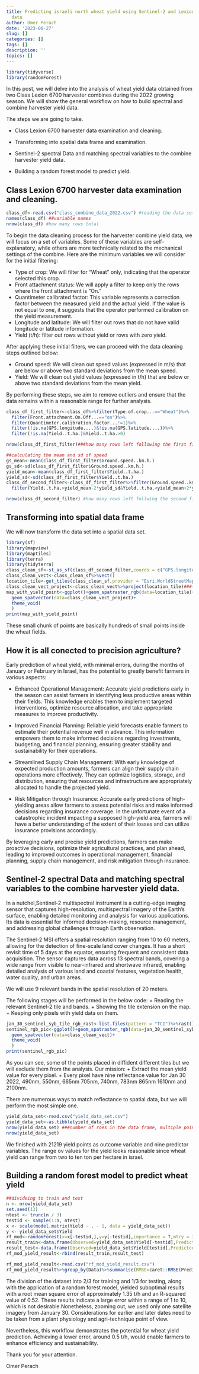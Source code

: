 ```yaml
---
title: Predicting israeli north wheat yield using Sentinel-2 and Lexion 6700 harvester
  data
author: Omer Perach
date: '2023-06-27'
slug: []
categories: []
tags: []
description: ''
topics: []
---
```




```r
library(tidyverse)
library(randomForest)
```

In this post, we will delve into the analysis of wheat yield data obtained from two Class Lexion 6700 harvester combines during the 2022 growing season. We will show the general workflow on how to build spectral and combine harvester yield data. 

The steps we are going to take.

+ Class Lexion 6700 harvester data examination and cleaning.

+ Transforming into spatial data frame and examination.

+ Sentinel-2 spectral Data and matching spectral variables to the combine harvester yield data.

+ Building a random forest model to predict yield.

## Class Lexion 6700 harvester data examination and cleaning.

```r
class_df<-read.csv("class_combine_data_2022.csv") #reading the data set
names(class_df) ##variable names
nrow(class_df) #how many rows total
```

To begin the data cleaning process for the harvester combine yield data, we will focus on a set of variables. Some of these variables are self-explanatory, while others are more technically related to the mechanical settings of the combine. Here are the minimum variables we will consider for the initial filtering:

+ Type of crop: We will filter for "Wheat" only, indicating that the operator selected this crop.
+ Front attachment status: We will apply a filter to keep only the rows where the front attachment is "On."
+ Quantimeter calibrated factor: This variable represents a correction factor between the measured yield and the actual yield. If the  value is not equal to one, it suggests that the operator performed calibration on the yield measurement.
+ Longitude and latitude: We will filter out rows that do not have valid longitude or latitude information.
+ Yield (t/h): filter out rows without yield or rows with zero yield. 

After applying these initial filters, we can proceed with the data cleaning steps outlined below:

+ Ground speed: We will clean out speed values (expressed in m/s) that are below or above two standard deviations from the mean speed.
+ Yield: We will clean out yield values (expressed in t/h) that are below or above two standard deviations from the mean yield.

By performing these steps, we aim to remove outliers and ensure that the data remains within a reasonable range for further analysis.

```r
class_df_first_filter<-class_df%>%filter(Type.of.crop...=="Wheat")%>%
  filter(Front.attachment.On.Off...=="on")%>%
  filter(Quantimeter.calibration.factor...!=1)%>%
  filter(!is.na(GPS.longitude....)&!is.na(GPS.latitude....))%>%
  filter(!is.na(Yield..t.ha.)&Yield..t.ha.>0)

nrow(class_df_first_filter)###how many rows left following the first filter

##calculating the mean and sd of speed
gs_mean<-mean(class_df_first_filter$Ground.speed..km.h.) 
gs_sd<-sd(class_df_first_filter$Ground.speed..km.h.)
yield_mean<-mean(class_df_first_filter$Yield..t.ha.) 
yield_sd<-sd(class_df_first_filter$Yield..t.ha.)
class_df_second_filter<-class_df_first_filter%>%filter(Ground.speed..km.h.>gs_mean-2*gs_sd&Ground.speed..km.h.<gs_mean+2*gs_sd)%>%
  filter(Yield..t.ha.>yield_mean-2*yield_sd&Yield..t.ha.<yield_mean+2*yield_sd)

nrow(class_df_second_filter) #how many rows left follwing the second filter
```
## Transforming into spatial data frame

We will now transform the data set into a spatial data set.

```r
library(sf)
library(mapview)
library(maptiles)
library(terra)
library(tidyterra)
class_clean_sf<-st_as_sf(class_df_second_filter,coords = c("GPS.longitude....","GPS.latitude...."),crs=4326)
class_clean_vect<-class_clean_sf%>%vect()
location_tile<-get_tiles(class_clean_sf,provider = "Esri.WorldStreetMap")
class_clean_vect_project<-class_clean_vect%>%project(location_tile)###for plotting we need that the two spatial data wil be on the same coordinate reference systems
map_with_yield_point<-ggplot()+geom_spatraster_rgb(data=location_tile)+
  geom_spatvector(data=class_clean_vect_project)+
  theme_void(
  )
print(map_with_yield_point)
```

These small chunk of points are basically hundreds of small points inside the wheat fields. 

## How it is all conected to precision agriculture? 

Early prediction of wheat yield, with minimal errors, during the months of January or February in Israel, has the potential to greatly benefit farmers in various aspects:

+ Enhanced Operational Management: Accurate yield predictions early in the season can assist farmers in identifying less productive areas within their fields. This knowledge enables them to implement targeted interventions, optimize resource allocation, and take appropriate measures to improve productivity.

+ Improved Financial Planning: Reliable yield forecasts enable farmers to estimate their potential revenue well in advance. This information empowers them to make informed decisions regarding investments, budgeting, and financial planning, ensuring greater stability and sustainability for their operations.

+ Streamlined Supply Chain Management: With early knowledge of expected production amounts, farmers can align their supply chain operations more effectively. They can optimize logistics, storage, and distribution, ensuring that resources and infrastructure are appropriately allocated to handle the projected yield.

+ Risk Mitigation through Insurance: Accurate early predictions of high-yielding areas allow farmers to assess potential risks and make informed decisions regarding insurance coverage. In the unfortunate event of a catastrophic incident impacting a supposed high-yield area, farmers will have a better understanding of the extent of their losses and can utilize insurance provisions accordingly.

By leveraging early and precise yield predictions, farmers can make proactive decisions, optimize their agricultural practices, and plan ahead, leading to improved outcomes in operational management, financial planning, supply chain management, and risk mitigation through insurance.

## Sentinel-2 spectral Data and matching spectral variables to the combine harvester yield data.

In a nutchel,Sentinel-2 multispectral instrument is a cutting-edge imaging sensor that captures high-resolution, multispectral imagery of the Earth's surface, enabling detailed monitoring and analysis for various applications. Its data is essential for informed decision-making, resource management, and addressing global challenges through Earth observation.

The Sentinel-2 MSI offers a spatial resolution ranging from 10 to 60 meters, allowing for the detection of fine-scale land cover changes. It has a short revisit time of 5 days at the equator, ensuring frequent and consistent data acquisition. The sensor captures data across 13 spectral bands, covering a wide range from visible to near-infrared and shortwave infrared, enabling detailed analysis of various land and coastal features, vegetation health, water quality, and urban areas.

We will use 9 relevant bands in the spatial resolution of 20 meters. 

The following stages will be performed in the below code:
+ Reading the relevant Sentinel-2 tile and bands.
+ Showing the tile extension on the map.
+ Keeping only pixels with yield data on them. 

```r
jan_30_sentinel_syb_tile_rgb_rast<-list.files(pattern = "TCI")%>%rast()
sentinel_rgb_pic<-ggplot()+geom_spatraster_rgb(data=jan_30_sentinel_syb_tile_rgb_rast)+
  geom_spatvector(data=class_clean_vect)+
  theme_void(
  )
print(sentinel_rgb_pic)
```
As you can see, some of the points placed in diffident different tiles but we will exclude them from the analysis.
Our mission:
+ Extract the mean yield value for every pixel.
+ Every pixel have nine reflectance value for Jan 30 2022, 490nm, 550nm, 665nm 705nm, 740nm, 783nm 865nm 1610nm and 2100nm.

There are numerous ways to match reflectance to spatial data, but we will perform the most simple one.
```r
yield_data_set<-read.csv("yield_data_set.csv")
yield_data_set<-as.tibble(yield_data_set)
nrow(yield_data_set) ###number of roes in the data frame, multiple points seats inside pixel of 20 meter on 20 meter
nrow(yield_data_set)
```

We finished with 21219 yield points as outcome variable and nine predictor variables. The range ov values for the yield looks reasonable since wheat yield can range from two to ten ton per hectare in israel. 

## Building a random forest model to predict wheat yield

```r
##divideing to train and test
n <- nrow(yield_data_set)
set.seed(13)
ntest <- trunc(n / 3)
testid <- sample(1:n, ntest)
x <- scale(model.matrix(Yield ~ . - 1, data = yield_data_set))
y <- yield_data_set$Yield
rf_mod<-randomForest(x=x[-testid,],y=y[-testid],importance = T,mtry = 3)
result_train<-data.frame(Observed=yield_data_set$Yield[-testid],Predicted=rf_mod$predicted,Data="Train")
result_test<-data.frame(Observed=yield_data_set$Yield[testid],Predicted=predict(rf_mod,x[testid,]),Data="Test")
rf_mod_yield_result<-rbind(result_train,result_test)
```
```r
rf_mod_yield_result<-read.csv("rf_mod_yield_result.csv")
rf_mod_yield_result%>%group_by(Data)%>%summarise(RMSE=caret::RMSE(Predicted,Observed),R2=caret::R2(Predicted,Observed))
```


The division of the dataset into 2/3 for training and 1/3 for testing, along with the application of a random forest model, yielded suboptimal results with a root mean square error of approximately 1.35 t/h and an R-squared value of 0.52. These results indicate a large error within a range of 1 to 10, which is not desirable.Nonetheless, zooming out, we used only one satellite imagery from January 30. Considerations for earlier and later dates need to be taken from a plant physiology and agri-technique point of view. 

Nevertheless, this workflow demonstrates the potential for wheat yield prediction. Achieving a lower error, around 0.5 t/h, would enable farmers to enhance efficiency and sustainability. 

Thank you for your attention.

Omer Perach

